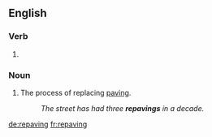 ==English==

===Verb===
{{head|en|present participle}}

# {{present participle of|repave|lang=en}}

===Noun===
{{en-noun}}

# The process of replacing [[paving]].
#: ''The street has had three '''repavings''' in a decade.''

[[de:repaving]]
[[fr:repaving]]